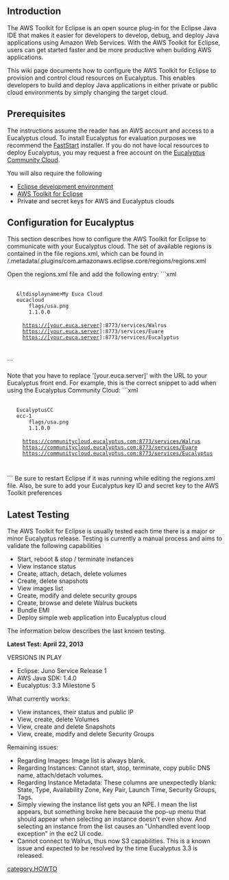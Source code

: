 == Introduction ==

The AWS Toolkit for Eclipse is an open source plug-in for the Eclipse Java IDE that makes it easier for developers to develop, debug, and deploy Java applications using Amazon Web Services. With the AWS Toolkit for Eclipse, users can get started faster and be more productive when building AWS applications.

This wiki page documents how to configure the AWS Toolkit for Eclipse to provision and control cloud resources on Eucalyptus. This enables developers to build and deploy Java applications in either private or public cloud environments by simply changing the target cloud.

== Prerequisites ==
The instructions assume the reader has an AWS account and access to a Eucalyptus cloud. To install Eucalyptus for evaluation purposes we recommend the [http://www.eucalyptus.com/download/faststart FastStart] installer. If you do not have local resources to deploy Eucalyptus, you may request a free account on the [http://www.eucalyptus.com/eucalyptus-cloud/community-cloud Eucalyptus Community Cloud].

You will also require the following

* [http://www.eclipse.org/downloads/ Eclipse development environment]
* [http://aws.amazon.com/eclipse/ AWS Toolkit for Eclipse]
* Private and secret keys for AWS and Eucalyptus clouds

== Configuration for Eucalyptus ==
This section describes how to configure the AWS Toolkit for Eclipse to communicate with your Eucalyptus cloud. The set of available regions is contained in the file regions.xml, which can be found in <eclipse_workspace_dir>/.metadata/.plugins/com.amazonaws.eclipse.core/regions/regions.xml

Open the regions.xml file and add the following entry:
```xml
  <region>
    &amp;ltdisplayname>My Euca Cloud</displayname>
    <systemname>eucacloud</systemname>
        <flag-icon>flags/usa.png</flag-icon>
        <min-toolkit-version>1.1.0.0</min-toolkit-version>
    <services>
      <service name="S3">https://[your.euca.server]:8773/services/Walrus</service>
      <service name="IAM">https://[your.euca.server]:8773/services/Euare</service>
      <service name="EC2">https://[your.euca.server]:8773/services/Eucalyptus</service>
    </services>
  </region>
```

Note that you have to replace '[your.euca.server]' with the URL to your Eucalyptus front end. For example, this is the correct snippet to add when using the Eucalyptus Community Cloud:
```xml
  <region>
    <displayname>EucalyptusCC</displayname>
    <systemname>ecc-1</systemname>
        <flag-icon>flags/usa.png</flag-icon>
        <min-toolkit-version>1.1.0.0</min-toolkit-version>
    <services>
      <service name="S3">https://communitycloud.eucalyptus.com:8773/services/Walrus</service>
      <service name="IAM">https://communitycloud.eucalyptus.com:8773/services/Euare</service>
      <service name="EC2">https://communitycloud.eucalyptus.com:8773/services/Eucalyptus</service>
    </services>
  </region>
```
Be sure to restart Eclipse if it was running while editing the regions.xml file. Also, be sure to add your Eucalyptus key ID and secret key to the AWS Toolkit preferences


== Latest Testing ==
The AWS Toolkit for Eclipse is usually tested each time there is a major or minor Eucalyptus release. Testing is currently a manual process and aims to validate the following capabilities

* Start, reboot & stop / terminate instances
* View instance status
* Create, attach, detach, delete volumes
* Create, delete snapshots
* View images list
* Create, modify and delete security groups
* Create, browse and delete Walrus buckets
* Bundle EMI
* Deploy simple web application into Eucalyptus cloud

The information below describes the last known testing. 

'''Latest Test: April 22, 2013'''

VERSIONS IN PLAY
* Eclipse: Juno Service Release 1
* AWS Java SDK: 1.4.0
* Eucalyptus: 3.3 Milestone 5


What currently works:
* View instances, their status and public IP
* View, create, delete Volumes
* View, create and delete Snapshots
* View, create, modify and delete Security Groups

Remaining issues:

* Regarding Images: Image list is always blank.
* Regarding Instances: Cannot start, stop, terminate, copy public DNS name, attach/detach volumes.
* Regarding Instance Metadata: These columns are unexpectedly blank: State, Type, Availability Zone, Key Pair, Launch Time, Security Groups, Tags.
* Simply viewing the instance list gets you an NPE. I mean the list appears, but something broke here because  the pop-up menu that should appear when selecting an instance doesn't even show. And selecting an instance from the list causes an "Unhandled event loop exception" in the ec2 UI code.
* Cannot connect to Walrus, thus now S3 capabilities. This is a known issue and expected to be resolved by the time Eucalyptus 3.3 is released.

[[category.HOWTO]]